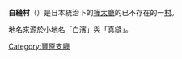 {{日本町村 (廢除)|
自治體名=白縫|
町村=村|
町村章=|
日文原名=白縫村|
平假名=しらぬいむら|
羅馬字拼音=Shiranui-mura|
都道府縣=樺太廳|
廢除時間=1949年6月1日| 
廢除理由=放棄領土主權| 
廢除時處置=|
現在自治體=|
支廳=豐原支廳|
郡=豐榮郡|
編號=|
面積=|
邊界未定=|
人口=4,109|
統計時間=1941年12月1日 |
自治體=|
樹=|
花=|
鳥=|
其他象徵物=|
其他象徵=|
郵遞區號=|
所在地=|
電話號碼=|
外部連結=|
經度=|
緯度=|
地圖=|
註記=|
}}

'''白縫村'''（{{jpn|j=白縫村|hg=しらぬいむら|rm=Shiranui mura|f=y}}）是日本統治下的[[樺太廳|樺太廳]]的已不存在的一[[村|村]]。

地名來源於小地名「白濱」與「真縫」。

{{豐原支廳}}
[[Category:豐原支廳|Category:豐原支廳]]